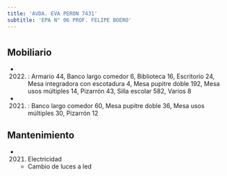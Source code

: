 ```yaml
---
title: 'AVDA. EVA PERON 7431'
subtitle: 'EPA N° 06 PROF. FELIPE BOERO'
---
```


#


## Mobiliario

*  (2022) : Armario 44, Banco largo comedor 6, Biblioteca 16, Escritorio 24, Mesa integradora con escotadura 4, Mesa pupitre doble 192, Mesa usos múltiples 14, Pizarrón 43, Silla escolar 582, Varios 8 

*  (2021) : Banco largo comedor 60, Mesa pupitre doble 36, Mesa usos múltiples 30, Pizarrón 12 





## Mantenimiento

*  (2021) Electricidad 
    + Cambio de luces a led



